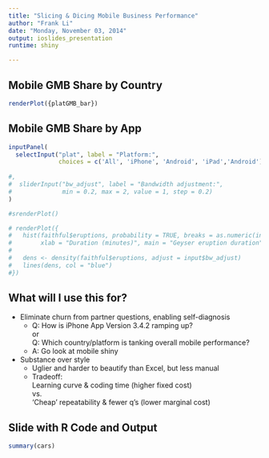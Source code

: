 ```yaml
---
title: "Slicing & Dicing Mobile Business Performance"
author: "Frank Li"
date: "Monday, November 03, 2014"
output: ioslides_presentation
runtime: shiny

---
```

## 

## Mobile GMB Share by Country
```r

renderPlot({platGMB_bar})
```

## Mobile GMB Share by App

```r
inputPanel(
  selectInput("plat", label = "Platform:",
              choices = c('All', 'iPhone', 'Android', 'iPad','Android'), selected = 'Aggregate')
  
#,
#  sliderInput("bw_adjust", label = "Bandwidth adjustment:",
#              min = 0.2, max = 2, value = 1, step = 0.2)
)

#srenderPlot()

# renderPlot({
#   hist(faithful$eruptions, probability = TRUE, breaks = as.numeric(input$n_breaks),
#        xlab = "Duration (minutes)", main = "Geyser eruption duration")
#   
#   dens <- density(faithful$eruptions, adjust = input$bw_adjust)
#   lines(dens, col = "blue")
#})
```

## What will I use this for?

- Eliminate churn from partner questions, enabling self-diagnosis
    - Q: How is iPhone App Version 3.4.2 ramping up? <br /> 
    or <br />
      Q: Which country/platform is tanking overall mobile performance?
    - A: Go look at mobile shiny
- Substance over style
    - Uglier and harder to beautify than Excel, but less manual
    - Tradeoff: <br />
    Learning curve & coding time (higher fixed cost)  <br /> 
    vs.  <br />
    'Cheap' repeatability & fewer q's (lower marginal cost)

## Slide with R Code and Output

```r
summary(cars)
```